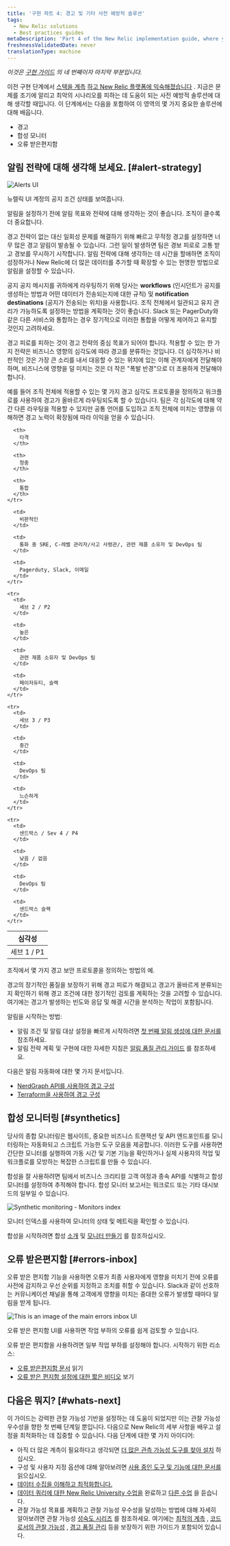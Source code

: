 ```yaml
---
title: '구현 파트 4: 경고 및 기타 사전 예방적 솔루션'
tags:
  - New Relic solutions
  - Best practices guides
metaDescription: 'Part 4 of the New Relic implementation guide, where you think about your alerting strategies, and set up alerting, synthetic monitors, and errors inbox.'
freshnessValidatedDate: never
translationType: machine
---
```


_이것은 [구현 가이드](/docs/new-relic-solutions/get-started/implementation-guide-intro) 의 네 번째이자 마지막 부분입니다._

이전 구현 단계에서 [스택을 계측](/docs/new-relic-solutions/get-started/implementation-guide-instrument) [하고 New Relic 플랫폼에 익숙해졌습니다](/docs/new-relic-solutions/get-started/implementation-guide-organize-data) . 지금은 문제를 조기에 알리고 최악의 시나리오를 피하는 데 도움이 되는 사전 예방적 솔루션에 대해 생각할 때입니다. 이 단계에서는 다음을 포함하여 이 영역의 몇 가지 중요한 솔루션에 대해 배웁니다.

* 경고
* 합성 모니터
* 오류 받은편지함

## 알림 전략에 대해 생각해 보세요. [#alert-strategy]

<img
  title="Alerts UI"
  alt="Alerts UI"
  src="/images/alerts_screenshot-full_alerting-ui.webp"
/>

<figcaption>
  뉴렐릭 <InlinePopover type="alerts"/>UI 계정의 공지 조건 상태를 보여줍니다.
</figcaption>

알림을 설정하기 전에 알림 목표와 전략에 대해 생각하는 것이 좋습니다. 조직이 클수록 더 중요합니다.

경고 전략이 없는 대신 일회성 문제를 해결하기 위해 빠르고 무작정 경고를 설정하면 너무 많은 경고 알림이 발송될 수 있습니다. 그런 일이 발생하면 팀은 경보 피로로 고통 받고 경보를 무시하기 시작합니다. 알림 전략에 대해 생각하는 데 시간을 할애하면 조직이 성장하거나 New Relic에 더 많은 데이터를 추가할 때 확장할 수 있는 현명한 방법으로 알림을 설정할 수 있습니다.

공지 공지 메시지를 귀하에게 라우팅하기 위해 당사는 <DNT>**workflows**</DNT> (인시던트가 공지를 생성하는 방법과 어떤 데이터가 전송되는지에 대한 규칙) 및 <DNT>**notification destinations**</DNT> (공지가 전송되는 위치)을 사용합니다. 조직 전체에서 일관되고 유지 관리가 가능하도록 설정하는 방법을 계획하는 것이 좋습니다. Slack 또는 PagerDuty와 같은 다른 서비스와 통합하는 경우 장기적으로 이러한 통합을 어떻게 제어하고 유지할 것인지 고려하세요.

경고 피로를 피하는 것이 경고 전략의 중심 목표가 되어야 합니다. 적용할 수 있는 한 가지 전략은 비즈니스 영향의 심각도에 따라 경고를 분류하는 것입니다. 더 심각하거나 비판적인 것은 가장 큰 소리를 내서 대응할 수 있는 위치에 있는 이해 관계자에게 전달해야 하며, 비즈니스에 영향을 덜 미치는 것은 더 작은 "폭발 반경"으로 더 조용하게 전달해야 합니다.

예를 들어 조직 전체에 적용할 수 있는 몇 가지 경고 심각도 프로토콜을 정의하고 워크플로를 사용하여 경고가 올바르게 라우팅되도록 할 수 있습니다. 팀은 각 심각도에 대해 약간 다른 라우팅을 적용할 수 있지만 공통 언어를 도입하고 조직 전체에 미치는 영향을 이해하면 경고 노력이 확장됨에 따라 이익을 얻을 수 있습니다.

<table>
  <thead>
    <tr>
      <th>
        심각성
      </th>

      <th>
        타격
      </th>

      <th>
        청중
      </th>

      <th>
        통합
      </th>
    </tr>
  </thead>

  <tbody>
    <tr>
      <td>
        세브 1 / P1
      </td>

      <td>
        비판적인
      </td>

      <td>
        통화 중 SRE, C-레벨 관리자/사고 사령관/, 관련 제품 소유자 및 DevOps 팀
      </td>

      <td>
        Pagerduty, Slack, 이메일
      </td>
    </tr>

    <tr>
      <td>
        세브 2 / P2
      </td>

      <td>
        높은
      </td>

      <td>
        관련 제품 소유자 및 DevOps 팀
      </td>

      <td>
        페이저듀티, 슬랙
      </td>
    </tr>

    <tr>
      <td>
        세브 3 / P3
      </td>

      <td>
        중간
      </td>

      <td>
        DevOps 팀
      </td>

      <td>
        느슨하게
      </td>
    </tr>

    <tr>
      <td>
        샌드박스 / Sev 4 / P4
      </td>

      <td>
        낮음 / 없음
      </td>

      <td>
        DevOps 팀
      </td>

      <td>
        샌드박스 슬랙
      </td>
    </tr>
  </tbody>
</table>

<figcaption>
  조직에서 몇 가지 경고 보안 프로토콜을 정의하는 방법의 예.
</figcaption>

경고의 장기적인 품질을 보장하기 위해 경고 피로가 해결되고 경고가 올바르게 분류되는지 확인하기 위해 경고 조건에 대한 정기적인 검토를 계획하는 것을 고려할 수 있습니다. 여기에는 경고가 발생하는 빈도와 응답 및 해결 시간을 분석하는 작업이 포함됩니다.

알림을 시작하는 방법:

* 알림 조건 및 알림 대상 설정을 빠르게 시작하려면 [첫 번째 알림 생성에 대한 문서를](/docs/alerts-applied-intelligence/new-relic-alerts/get-started/your-first-nrql-condition) 참조하세요.
* 알림 전략 계획 및 구현에 대한 자세한 지침은 [알림 품질 관리 가이드](/docs/new-relic-solutions/observability-maturity/uptime-performance-reliability/alert-quality-management-guide) 를 참조하세요.

다음은 알림 자동화에 대한 몇 가지 문서입니다.

* [NerdGraph API를 사용하여 경고 구성](/docs/alerts-applied-intelligence/new-relic-alerts/advanced-alerts/alerts-nerdgraph/nerdgraph-api-examples)
* [Terraform을 사용하여 경고 구성](https://newrelic.com/blog/how-to-relic/observability-as-code-new-relic-terraform-provider)

## 합성 모니터링 [#synthetics]

당사의 종합 모니터링은 웹사이트, 중요한 비즈니스 트랜잭션 및 API 엔드포인트를 모니터링하는 자동화되고 스크립트 가능한 도구 모음을 제공합니다. 이러한 도구를 사용하면 간단한 모니터를 실행하여 가동 시간 및 기본 기능을 확인하거나 실제 사용자의 작업 및 워크플로를 모방하는 복잡한 스크립트를 만들 수 있습니다.

합성을 잘 사용하려면 팀에서 비즈니스 크리티컬 고객 여정과 종속 API를 식별하고 합성 모니터를 설정하여 추적해야 합니다. 합성 모니터 보고서는 워크로드 또는 기타 대시보드의 일부일 수 있습니다.

<img
  title="Synthetic monitoring - Monitors index"
  alt="Synthetic monitoring - Monitors index"
  src="/images/synthetic_screenshot-full_monitor-index.webp"
/>

<figcaption>
  모니터 인덱스를 사용하여 모니터의 상태 및 메트릭을 확인할 수 있습니다.
</figcaption>

합성을 시작하려면 합성 [소개](/docs/synthetics/synthetic-monitoring/getting-started/get-started-synthetic-monitoring) 및 [모니터 만들기](/docs/synthetics/synthetic-monitoring/using-monitors/add-edit-monitors) 를 참조하십시오.

## 오류 받은편지함 [#errors-inbox]

오류 받은 편지함 기능을 사용하면 오류가 최종 사용자에게 영향을 미치기 전에 오류를 사전에 감지하고 우선 순위를 지정하고 조치를 취할 수 있습니다. Slack과 같이 선호하는 커뮤니케이션 채널을 통해 고객에게 영향을 미치는 중대한 오류가 발생할 때마다 알림을 받게 됩니다.

<img
  title="ui-main"
  alt="This is an image of the main errors inbox UI"
  src="/images/errors-inbox_screenshot-full_errors-ui.webp"
/>

<figcaption>
  오류 받은 편지함 UI를 사용하면 작업 부하의 오류를 쉽게 검토할 수 있습니다.
</figcaption>

오류 받은 편지함을 사용하려면 일부 작업 부하를 설정해야 합니다. 시작하기 위한 리소스:

* [오류 받은편지함 문서](/docs/errors-inbox/errors-inbox) 읽기
* [오류 받은 편지함 설정에 대한 짧은 비디오](https://www.youtube.com/watch?v=HEbX0dgeGGw) 보기

## 다음은 뭐지? [#whats-next]

이 가이드는 강력한 관찰 가능성 기반을 설정하는 데 도움이 되었지만 이는 관찰 가능성 우수성을 향한 첫 번째 단계일 뿐입니다. 다음으로 New Relic의 세부 사항을 배우고 설정을 최적화하는 데 집중할 수 있습니다. 다음 단계에 대한 몇 가지 아이디어:

* 아직 더 많은 계측이 필요하다고 생각되면 [더 많은 관측 가능성 도구를 찾아 설치](https://newrelic.com/instant-observability) 하십시오.
* 구성 및 사용자 지정 옵션에 대해 알아보려면 [사용 중인 도구 및 기능에 대한 문서를](http://docs.newrelic.com) 읽으십시오.
* [데이터 수집을 이해하고 최적화합니다.](/docs/data-apis/manage-data/manage-your-data)
* [데이터 쿼리에 대한 New Relic University 수업을](https://learn.newrelic.com/writing-nrql-queries) 완료하고 [다른 수업](https://learn.newrelic.com) 을 듣습니다.
* 관찰 가능성 목표를 계획하고 관찰 가능성 우수성을 달성하는 방법에 대해 자세히 알아보려면 관찰 가능성 [성숙도 시리즈](/docs/new-relic-solutions/observability-maturity/introduction) 를 참조하세요. 여기에는 [최적의 계측](/docs/new-relic-solutions/observability-maturity/operational-efficiency/service-characterization-optimize-telemetry-data-guide) , [코드로서의 관찰 가능성](/docs/new-relic-solutions/observability-maturity/operational-efficiency/observability-as-code-guide) , [경고 품질 관리](/docs/new-relic-solutions/observability-maturity/uptime-performance-reliability/alert-quality-management-guide) 등을 보장하기 위한 가이드가 포함되어 있습니다.
